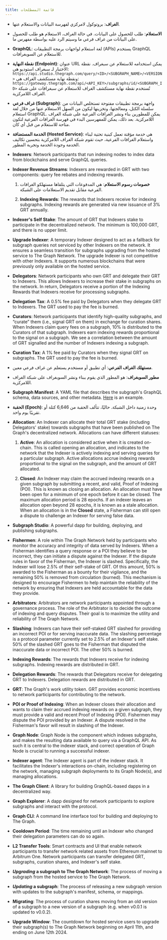 ```yaml
---
title: قائمة المصطلحات
---
```


- **الغراف**: بروتوكول لامركزي لفهرسة البيانات والاستعلام عنها.

- **الاستعلام**: طلب للحصول على البيانات. في حالة الغراف، الاستعلام هو طلب للحصول على البيانات من غراف فرعي ما وسيتم الرد عليه بواسطة مفهرس ما.

- **GraphQL**: لغة استعلام لواجهات برمجة التطبيقات (APIs) يستخدم GraphQL للاستعلام عن السوبغرافات.

- **نقطة النهاية (Endpoint)**: عنوان URL يمكن استخدامه للاستعلام عن سبغراف. نقطة الاختبار لـ سبغراف استوديو هي: `https://api.studio.thegraph.com/query/<ID>/<SUBGRAPH_NAME>/<VERSION>` ونقطة نهاية مستكشف الغراف هي: `https://gateway.thegraph.com/api/<API_KEY>/subgraphs/id/<SUBGRAPH_ID>` تُستخدم نقطة نهاية مستكشف الغراف للاستعلام عن سبغرافات على شبكة الغراف اللامركزية.

- **غراف فرعي (Subgraph)**: واجهة برمجة تطبيقات مفتوحة تستخلص البيانات من سلسلة الكتل، ومعالجتها، وتخزينها ليكون من السهل الاستعلام عنها من خلال لغة استعلام GraphQL. يمكن للمطورين بناء ونشر الغرافات الفرعية على شبكة الغراف اللامركزية. بعد ذلك، يمكن للمفهرسين البدء في فهرسة الغرافات الفرعية لتكون متاحة للاستعلام من قبل أي كان.

- **الخدمة المستضافة (Hosted Service)**: هي خدمة مؤقتة تعمل كبنية تحتية لبناء واستعلام الغرافات الفرعية، حيث تقوم شبكة الغراف اللامركزية بتحسين تكاليف الخدمة وجودة الخدمة وتجربة المطور.

- **Indexers**: Network participants that run indexing nodes to index data from blockchains and serve GraphQL queries.

- **Indexer Revenue Streams**: Indexers are rewarded in GRT with two components: query fee rebates and indexing rewards.

  1. **خصومات رسوم الاستعلام**: هي المدفوعات التي يتلقاها مستهلكو الغرافات الفرعية مقابل تقديم الاستعلامات على الشبكة.

  2. **Indexing Rewards**: The rewards that Indexers receive for indexing subgraphs. Indexing rewards are generated via new issuance of 3% GRT annually.

- **Indexer's Self Stake**: The amount of GRT that Indexers stake to participate in the decentralized network. The minimum is 100,000 GRT, and there is no upper limit.

- **Upgrade Indexer**: A temporary Indexer designed to act as a fallback for subgraph queries not serviced by other Indexers on the network. It ensures a seamless transition for subgraphs upgrading from the hosted service to The Graph Network. The upgrade Indexer is not competitive with other Indexers. It supports numerous blockchains that were previously only available on the hosted service.

- **Delegators**: Network participants who own GRT and delegate their GRT to Indexers. This allows Indexers to increase their stake in subgraphs on the network. In return, Delegators receive a portion of the Indexing Rewards that Indexers receive for processing subgraphs.

- **Delegation Tax**: A 0.5% fee paid by Delegators when they delegate GRT to Indexers. The GRT used to pay the fee is burned.

- **Curators**: Network participants that identify high-quality subgraphs, and “curate” them (i.e., signal GRT on them) in exchange for curation shares. When Indexers claim query fees on a subgraph, 10% is distributed to the Curators of that subgraph. Indexers earn indexing rewards proportional to the signal on a subgraph. We see a correlation between the amount of GRT signalled and the number of Indexers indexing a subgraph.

- **Curation Tax**: A 1% fee paid by Curators when they signal GRT on subgraphs. The GRT used to pay the fee is burned.

- **مستهلك الغراف الفرعي**: أي تطبيق أو مستخدم يستعلم عن غراف فرعي معين.

- **مطور السوبغراف**: هو المطور الذي يقوم ببناء ونشر السوبغراف على شبكة الغراف اللامركزية.

- **Subgraph Manifest**: A YAML file that describes the subgraph's GraphQL schema, data sources, and other metadata. [Here](https://github.com/graphprotocol/example-subgraph/blob/master/subgraph.yaml) is an example.

- **الحقبة (Epoch)**: وحدة زمنية داخل الشبكة. حاليًا، تتألف الحقبة من 6,646 كتلة أو تقريبًا يوم واحد.

- **Allocation**: An Indexer can allocate their total GRT stake (including Delegators' stake) towards subgraphs that have been published on The Graph's decentralized network. Allocations can have different statuses:

  1. **Active**: An allocation is considered active when it is created on-chain. This is called opening an allocation, and indicates to the network that the Indexer is actively indexing and serving queries for a particular subgraph. Active allocations accrue indexing rewards proportional to the signal on the subgraph, and the amount of GRT allocated.

  2. **Closed**: An Indexer may claim the accrued indexing rewards on a given subgraph by submitting a recent, and valid, Proof of Indexing (POI). This is known as closing an allocation. An allocation must have been open for a minimum of one epoch before it can be closed. The maximum allocation period is 28 epochs. If an indexer leaves an allocation open beyond 28 epochs, it is known as a stale allocation. When an allocation is in the **Closed** state, a Fisherman can still open a dispute to challenge an Indexer for serving false data.

- **Subgraph Studio**: A powerful dapp for building, deploying, and publishing subgraphs.

- **Fishermen**: A role within The Graph Network held by participants who monitor the accuracy and integrity of data served by Indexers. When a Fisherman identifies a query response or a POI they believe to be incorrect, they can initiate a dispute against the Indexer. If the dispute rules in favor of the Fisherman, the Indexer is slashed. Specifically, the Indexer will lose 2.5% of their self-stake of GRT. Of this amount, 50% is awarded to the Fisherman as a bounty for their vigilance, and the remaining 50% is removed from circulation (burned). This mechanism is designed to encourage Fishermen to help maintain the reliability of the network by ensuring that Indexers are held accountable for the data they provide.

- **Arbitrators**: Arbitrators are network participants appointed through a governance process. The role of the Arbitrator is to decide the outcome of indexing and query disputes. Their goal is to maximize the utility and reliability of The Graph Network.

- **Slashing**: Indexers can have their self-staked GRT slashed for providing an incorrect POI or for serving inaccurate data. The slashing percentage is a protocol parameter currently set to 2.5% of an Indexer's self stake. 50% of the slashed GRT goes to the Fisherman that disputed the inaccurate data or incorrect POI. The other 50% is burned.

- **Indexing Rewards**: The rewards that Indexers receive for indexing subgraphs. Indexing rewards are distributed in GRT.

- **Delegation Rewards**: The rewards that Delegators receive for delegating GRT to Indexers. Delegation rewards are distributed in GRT.

- **GRT**: The Graph's work utility token. GRT provides economic incentives to network participants for contributing to the network.

- **POI or Proof of Indexing**: When an Indexer closes their allocation and wants to claim their accrued indexing rewards on a given subgraph, they must provide a valid and recent Proof of Indexing (POI). Fishermen may dispute the POI provided by an Indexer. A dispute resolved in the Fisherman's favor will result in slashing of the Indexer.

- **Graph Node**: Graph Node is the component which indexes subgraphs, and makes the resulting data available to query via a GraphQL API. As such it is central to the indexer stack, and correct operation of Graph Node is crucial to running a successful indexer.

- **Indexer agent**: The Indexer agent is part of the indexer stack. It facilitates the Indexer's interactions on-chain, including registering on the network, managing subgraph deployments to its Graph Node(s), and managing allocations.

- **The Graph Client**: A library for building GraphQL-based dapps in a decentralized way.

- **Graph Explorer**: A dapp designed for network participants to explore subgraphs and interact with the protocol.

- **Graph CLI**: A command line interface tool for building and deploying to The Graph.

- **Cooldown Period**: The time remaining until an Indexer who changed their delegation parameters can do so again.

- **L2 Transfer Tools**: Smart contracts and UI that enable network participants to transfer network related assets from Ethereum mainnet to Arbitrum One. Network participants can transfer delegated GRT, subgraphs, curation shares, and Indexer's self stake.

- **_Upgrading_ a subgraph to The Graph Network**: The process of moving a subgraph from the hosted service to The Graph Network.

- **_Updating_ a subgraph**: The process of releasing a new subgraph version with updates to the subgraph's manifest, schema, or mappings.

- **Migrating**: The process of curation shares moving from an old version of a subgraph to a new version of a subgraph (e.g. when v0.0.1 is updated to v0.0.2).

- **Upgrade Window**: The countdown for hosted service users to upgrade their subgraph(s) to The Graph Network beginning on April 11th, and ending on June 12th 2024.
